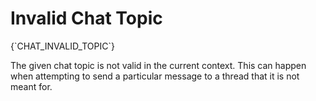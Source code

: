# Invalid Chat Topic

<Summary>{`CHAT_INVALID_TOPIC`}</Summary>

The given chat topic is not valid in the current context. This can happen when attempting to send a
particular message to a thread that it is not meant for.
